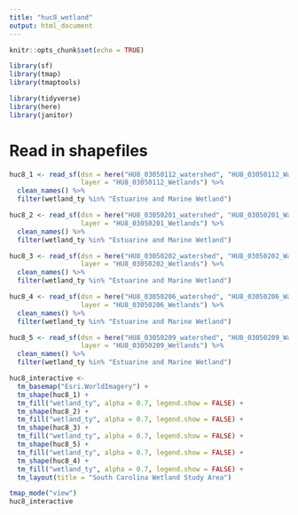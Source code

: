```yaml
---
title: "huc8_wetland"
output: html_document
---
```


```r
knitr::opts_chunk$set(echo = TRUE)
```

```r
library(sf)
library(tmap)
library(tmaptools)

library(tidyverse)
library(here)
library(janitor)
```

# Read in shapefiles
```r
huc8_1 <- read_sf(dsn = here("HU8_03050112_watershed", "HU8_03050112_Watershed"),
                  layer = "HU8_03050112_Wetlands") %>% 
  clean_names() %>% 
  filter(wetland_ty %in% "Estuarine and Marine Wetland")

huc8_2 <- read_sf(dsn = here("HU8_03050201_watershed", "HU8_03050201_Watershed"),
                  layer = "HU8_03050201_Wetlands") %>% 
  clean_names() %>% 
  filter(wetland_ty %in% "Estuarine and Marine Wetland")

huc8_3 <- read_sf(dsn = here("HU8_03050202_watershed", "HU8_03050202_Watershed"),
                  layer = "HU8_03050202_Wetlands") %>% 
  clean_names() %>% 
  filter(wetland_ty %in% "Estuarine and Marine Wetland")

huc8_4 <- read_sf(dsn = here("HU8_03050206_watershed", "HU8_03050206_Watershed"),
                  layer = "HU8_03050206_Wetlands") %>% 
  clean_names() %>% 
  filter(wetland_ty %in% "Estuarine and Marine Wetland")

huc8_5 <- read_sf(dsn = here("HU8_03050209_watershed", "HU8_03050209_Watershed"),
                  layer = "HU8_03050209_Wetlands") %>% 
  clean_names() %>% 
  filter(wetland_ty %in% "Estuarine and Marine Wetland")
```

```r
huc8_interactive <- 
  tm_basemap("Esri.WorldImagery") +
  tm_shape(huc8_1) +
  tm_fill("wetland_ty", alpha = 0.7, legend.show = FALSE) +
  tm_shape(huc8_2) +
  tm_fill("wetland_ty", alpha = 0.7, legend.show = FALSE) +
  tm_shape(huc8_3) +
  tm_fill("wetland_ty", alpha = 0.7, legend.show = FALSE) +
  tm_shape(huc8_5) +
  tm_fill("wetland_ty", alpha = 0.7, legend.show = FALSE) +
  tm_shape(huc8_4) +
  tm_fill("wetland_ty", alpha = 0.7, legend.show = FALSE) +
  tm_layout(title = "South Carolina Wetland Study Area")

tmap_mode("view")
huc8_interactive
```

